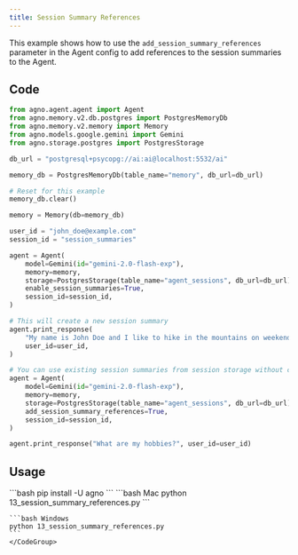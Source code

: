 ```yaml
---
title: Session Summary References
---
```


This example shows how to use the `add_session_summary_references` parameter in the Agent config to
add references to the session summaries to the Agent.


## Code

```13_session_summary_references.py
from agno.agent.agent import Agent
from agno.memory.v2.db.postgres import PostgresMemoryDb
from agno.memory.v2.memory import Memory
from agno.models.google.gemini import Gemini
from agno.storage.postgres import PostgresStorage

db_url = "postgresql+psycopg://ai:ai@localhost:5532/ai"

memory_db = PostgresMemoryDb(table_name="memory", db_url=db_url)

# Reset for this example
memory_db.clear()

memory = Memory(db=memory_db)

user_id = "john_doe@example.com"
session_id = "session_summaries"

agent = Agent(
    model=Gemini(id="gemini-2.0-flash-exp"),
    memory=memory,
    storage=PostgresStorage(table_name="agent_sessions", db_url=db_url),
    enable_session_summaries=True,
    session_id=session_id,
)

# This will create a new session summary
agent.print_response(
    "My name is John Doe and I like to hike in the mountains on weekends.",
    user_id=user_id,
)

# You can use existing session summaries from session storage without creating or updating any new ones.
agent = Agent(
    model=Gemini(id="gemini-2.0-flash-exp"),
    memory=memory,
    storage=PostgresStorage(table_name="agent_sessions", db_url=db_url),
    add_session_summary_references=True,
    session_id=session_id,
)

agent.print_response("What are my hobbies?", user_id=user_id)
```

## Usage

<Steps>
  <Snippet file="create-venv-step.mdx" />

  <Step title="Install libraries">
    ```bash
    pip install -U agno
    ```
  </Step>

  <Step title="Run Example">
    <CodeGroup>
    ```bash Mac
    python 13_session_summary_references.py
    ```

    ```bash Windows
    python 13_session_summary_references.py
    ```
    </CodeGroup>
  </Step>
</Steps> 